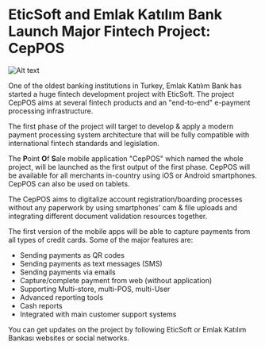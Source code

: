 # EticSoft and Emlak Katılım Bank Launch Major Fintech Project: CepPOS
![Alt text](/src/assets/news/images/emlak-katilim-kapak.png)

One of the oldest banking institutions in Turkey, Emlak Katılım Bank has started a huge fintech development project with EticSoft. The project CepPOS aims at several fintech products and an "end-to-end" e-payment processing infrastructure.

The first phase of the project will target to develop & apply a modern payment processing system architecture that will be fully compatible with international fintech standards and legislation.

The **P**oint **O**f **S**ale mobile application "CepPOS" which named the whole project, will be launched as the first output of the first phase. CepPOS will be available for all merchants in-country using iOS or Android smartphones. CepPOS can also be used on tablets.

The CepPOS aims to digitalize account registration/boarding processes without any paperwork by using smartphones' cam & file uploads and integrating different document validation resources together.

The first version of the mobile apps will be able to capture payments from all types of credit cards. Some of the major features are:
* Sending payments as QR codes
* Sending payments as text messages (SMS)
* Sending payments via emails
* Capture/complete payment from web (without application)
* Supporting Multi-store, multi-POS, multi-User
* Advanced reporting tools
* Cash reports
* Integrated with main customer support systems

You can get updates on the project by following EticSoft or Emlak Katılım Bankası websites or social networks.
